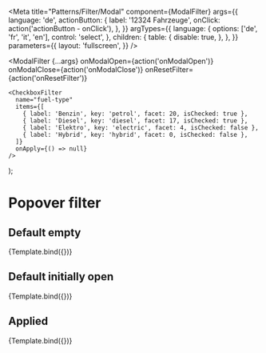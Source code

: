 

<Meta
  title="Patterns/Filter/Modal"
  component={ModalFilter}
  args={{
    language: 'de',
    actionButton: {
      label: '12324 Fahrzeuge',
      onClick: action('actionButton - onClick'),
    },
  }}
  argTypes={{
    language: {
      options: ['de', 'fr', 'it', 'en'],
      control: 'select',
    },
    children: {
      table: {
        disable: true,
      },
    },
  }}
  parameters={{
    layout: 'fullscreen',
  }}
/>

  <ModalFilter
    {...args}
    onModalOpen={action('onModalOpen')}
    onModalClose={action('onModalClose')}
    onResetFilter={action('onResetFilter')}
  >
    <CheckboxFilter
      name="fuel-type"
      items={[
        { label: 'Benzin', key: 'petrol', facet: 20, isChecked: true },
        { label: 'Diesel', key: 'diesel', facet: 17, isChecked: true },
        { label: 'Elektro', key: 'electric', facet: 4, isChecked: false },
        { label: 'Hybrid', key: 'hybrid', facet: 0, isChecked: false },
      ]}
      onApply={() => null}
    />
  </ModalFilter>
);

# Popover filter

<ArgsTable of={ModalFilter} />

## Default empty

<Canvas>
  <Story
    name="Default empty"
    args={{
      label: 'Treibstoff',
    }}
    argTypes={{
      actionButton: {
        table: {
          disable: true,
        },
      },
    }}
  >
    {Template.bind({})}
  </Story>
</Canvas>

## Default initially open

<Canvas>
  <Story
    name="Default initially open"
    args={{
      label: 'Treibstoff',
      initialPopoverState: 'open',
    }}
    argTypes={{
      initialPopoverState: {
        options: ['open', 'closed'],
        control: 'select',
      },
      actionButton: {
        table: {
          disable: true,
        },
      },
    }}
  >
    {Template.bind({})}
  </Story>
</Canvas>

## Applied

<Canvas>
  <Story
    name="Applied"
    args={{
      label: 'Treibstoff',
      displayValue: 'Benzin, Diesel, Elektro, Hybrid, Plug-In',
      numberOfAppliedFilters: 5,
      isApplied: true,
    }}
    argTypes={{
      isApplied: {
        table: {
          disable: true,
        },
      },
    }}
  >
    {Template.bind({})}
  </Story>
</Canvas>
